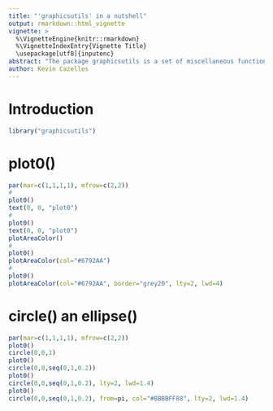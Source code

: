 ```yaml
---
title: "'graphicsutils' in a nutshell"
output: rmarkdown::html_vignette
vignette: >
  %\VignetteEngine{knitr::rmarkdown}
  %\VignetteIndexEntry{Vignette Title}
  \usepackage[utf8]{inputenc}
abstract: "The package graphicsutils is a set of miscellaneous functions to be used with the graphics library."
author: Kevin Cazelles
---
```


# Introduction

```r
library("graphicsutils")
```

# plot0()

```r
par(mar=c(1,1,1,1), mfrow=c(2,2))
#
plot0()
text(0, 0, "plot0")
#
plot0()
text(0, 0, "plot0")
plotAreaColor()
#
plot0()
plotAreaColor(col="#6792AA")
#
plot0()
plotAreaColor(col="#6792AA", border="grey20", lty=2, lwd=4)
```



# circle() an ellipse()

```r
par(mar=c(1,1,1,1), mfrow=c(2,2))
plot0()
circle(0,0,1)
plot0()
circle(0,0,seq(0,1,0.2))
plot0()
circle(0,0,seq(0,1,0.2), lty=2, lwd=1.4)
plot0()
circle(0,0,seq(0,1,0.2), from=pi, col="#BBBBFF88", lty=2, lwd=1.4)
```
